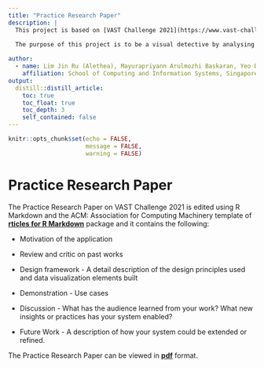 ```yaml
---
title: "Practice Research Paper"
description: |
  This project is based on [VAST Challenge 2021](https://www.vast-challenge.github.io/2021/).
    
  The purpose of this project is to be a visual detective by analysing the issues through visual representations.

author:
  - name: Lim Jin Ru (Alethea), Mayurapriyann Arulmozhi Baskaran, Yeo Ding Run (Darius)
    affiliation: School of Computing and Information Systems, Singapore Management University
output:
  distill::distill_article:
    toc: true
    toc_float: true
    toc_depth: 3
    self_contained: false
---
```


```r
knitr::opts_chunk$set(echo = FALSE,
                      message = FALSE,
                      warning = FALSE)
```

# Practice Research Paper

The Practice Research Paper on VAST Challenge 2021 is edited using R Markdown and the ACM: Association for Computing Machinery template of **[rticles for R Markdown](https://www.github.com/rstudio/rticles)** package and it contains the following:

* Motivation of the application

* Review and critic on past works

* Design framework - A detail description of the design principles used and data visualization elements built

* Demonstration - Use cases

* Discussion - What has the audience learned from your work? What new insights or practices has your system enabled?

* Future Work - A description of how your system could be extended or refined.

The Practice Research Paper can be viewed in **[pdf](ResearchPaper/ResearchPaper.pdf)** format.